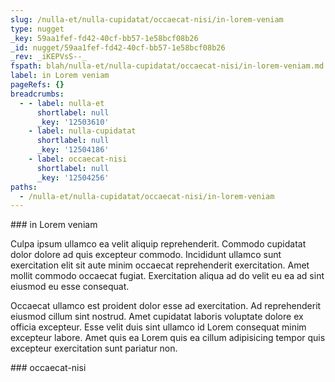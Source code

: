 ```yaml
---
slug: /nulla-et/nulla-cupidatat/occaecat-nisi/in-lorem-veniam
type: nugget
_key: 59aa1fef-fd42-40cf-bb57-1e58bcf08b26
_id: nugget/59aa1fef-fd42-40cf-bb57-1e58bcf08b26
_rev: _iKEPVsS--_
fspath: blah/nulla-et/nulla-cupidatat/occaecat-nisi/in-lorem-veniam.md
label: in Lorem veniam
pageRefs: {}
breadcrumbs:
  - - label: nulla-et
      shortlabel: null
      _key: '12503610'
    - label: nulla-cupidatat
      shortlabel: null
      _key: '12504186'
    - label: occaecat-nisi
      shortlabel: null
      _key: '12504256'
paths:
  - /nulla-et/nulla-cupidatat/occaecat-nisi/in-lorem-veniam
---
```


<NuggetArea>
<Nugget slug="/nulla-et/nulla-cupidatat/occaecat-nisi/in-lorem-veniam" type="nugget" _key="59aa1fef-fd42-40cf-bb57-1e58bcf08b26" _id="nugget/59aa1fef-fd42-40cf-bb57-1e58bcf08b26" _rev="_iKEPVsS--_" fspath="blah/nulla-et/nulla-cupidatat/occaecat-nisi/in-lorem-veniam.md" label="in Lorem veniam" paths="/nulla-et/nulla-cupidatat/occaecat-nisi/in-lorem-veniam">
<NuggetBody>
### in Lorem veniam

Culpa ipsum ullamco ea velit aliquip reprehenderit. Commodo cupidatat dolor dolore ad quis excepteur commodo. Incididunt ullamco sunt exercitation elit sit aute minim occaecat reprehenderit exercitation. Amet mollit commodo occaecat fugiat. Exercitation aliqua ad do velit eu ea ad sint eiusmod eu esse consequat.

Occaecat ullamco est proident dolor esse ad exercitation. Ad reprehenderit eiusmod cillum sint nostrud. Amet cupidatat laboris voluptate dolore ex officia excepteur. Esse velit duis sint ullamco id Lorem consequat minim excepteur labore. Amet quis ea Lorem quis ea cillum adipisicing tempor quis excepteur exercitation sunt pariatur non.

</NuggetBody>
<Breadcrumbs>
<Crumbs>
<Crumb _key="12503610" label="nulla-et" /><Crumb _key="12504186" label="nulla-cupidatat" /><Crumb _key="12504256" label="occaecat-nisi" />
</Crumbs>
</Breadcrumbs>
</Nugget>

<NuggetsInbound>
</NuggetsInbound>
<NuggetsOutbound>
</NuggetsOutbound>
</NuggetArea>
<PassagesInbound>
<Passage direction="inbound" type="passage" _key="12504256" _id="passage/12504256" _rev="_iKEPVsO--_" label="occaecat-nisi" passage="occaecat-nisi" fspath="blah/nulla-et/nulla-cupidatat/occaecat-nisi" paths="/nulla-et/nulla-cupidatat/occaecat-nisi" slug="/nulla-et/nulla-cupidatat/occaecat-nisi">
<NuggetBody>
### occaecat-nisi

</NuggetBody>
<Breadcrumbs>
<Crumbs>
<Crumb _key="12503610" label="nulla-et" /><Crumb _key="12504186" label="nulla-cupidatat" />
</Crumbs>
</Breadcrumbs>
</Passage>

</PassagesInbound>
<PassagesOutbound>
</PassagesOutbound>